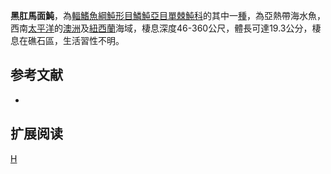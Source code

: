 {{Speciesbox 
| taxon = Thamnaconus analis
| status = NE
| status_system = IUCN3.1
| authority = [[Waite|Waite]], 1904
| synonyms = *''Pseudomonacanthus analis,Waite, 1904''
*''Cantherines analis,Waite, 1904''
}}

'''黑肛馬面魨'''，為[[輻鰭魚綱|輻鰭魚綱]][[魨形目|魨形目]][[鱗魨亞目|鱗魨亞目]][[單棘魨科|單棘魨科]]的其中一[[種|種]]，為亞熱帶海水魚，西南[[太平洋|太平洋]]的[[澳洲|澳洲]]及[[紐西蘭|紐西蘭]]海域，棲息深度46-360公尺，體長可達19.3公分，棲息在礁石區，生活習性不明。
==参考文献==
*{{FishBase_species|genus=Thamnaconus|species=analis|year=2014|month=3}}

== 扩展阅读 ==
{{refbegin}}
{{wikispecies-inline|Thamnaconus analis|黑肛馬面魨}}
{{refend}}

{{taxonbar}}

[[Category:馬面魨屬|H]]